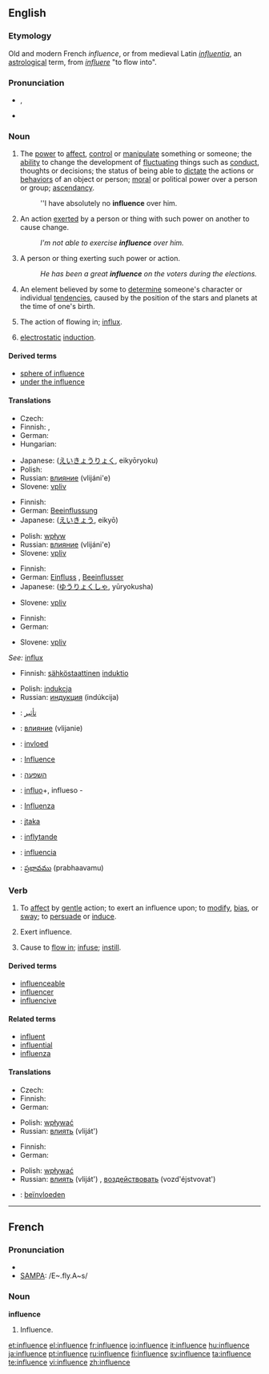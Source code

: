 ==English==
{{wikipedia}}
{{rank|lips|donations|George|666|influence|March|whatever|reach}}

===Etymology===
Old and modern French ''influence'', or from medieval Latin ''[[influentia]]'', an [[astrological]] term, from ''[[influere]]'' "to flow into".

===Pronunciation===
* {{IPA|/ˈɪn.flu.əns/}}, {{SAMPA|/"In.flU.@ns/}}
*{{audio|en-us-influence.ogg|Audio (US)}}

===Noun===
{{en-noun|s|-}}

# The [[power]] to [[affect]], [[control]] or [[manipulate]] something or someone; the [[ability]] to change the development of [[fluctuate|fluctuating]] things such as [[conduct]], thoughts or decisions; the status of being able to [[dictate]] the actions or [[behavior]]s of an object or person; [[moral]] or political power over a person or group; [[ascendancy]].
#:''I have absolutely no '''influence''' over him.
# An action [[exert]]ed by a person or thing with such power on another to cause change.
#:''I'm not able to exercise '''influence''' over him.''
# A person or thing exerting such power or action.
#:''He has been a great '''influence''' on the voters during the elections.''
# {{astrology}} An element believed by some to [[determine]] someone's character or individual [[tendency|tendencies]], caused by the position of the stars and planets at the time of one's birth.
# {{obsolete}} The action of flowing in; [[influx]].
# {{electricity}} [[electrostatic]] [[induction]].

====Derived terms====
* [[sphere of influence]]
* [[under the influence]]

====Translations====
{{trans-top|power to affect, control or manipulate}}
* Czech: {{t-|cs|vliv|m}}
* Finnish: {{t+|fi|vaikutus}}, {{t-|fi|vaikutusvalta}}
* German: {{t+|de|Einfluss|m}}
* Hungarian: {{t|hu|befolyás}}
{{trans-mid}}
* Japanese: {{JAchar|[[影響力]]}} ([[えいきょうりょく]], eikyōryoku)
* Polish: {{t+|pl|wpływ|m}}
* Russian: [[влияние]] (vlijáni'e) {{n}}
* Slovene: [[vpliv]] {{m}}
{{trans-bottom}}

{{trans-top|action exerted by a person or thing with power to cause change}}
* Finnish: {{t+|fi|vaikutus}}
* German: [[Beeinflussung]] {{f}}
* Japanese: {{JAchar|[[影響]]}} ([[えいきょう]], eikyō)
{{trans-mid}}
* Polish: [[wpływ]] {{m}}
* Russian: [[влияние]] (vlijáni'e) {{n}}
* Slovene: [[vpliv]] {{m}}
{{trans-bottom}}

{{trans-top|person or thing exerting such power or action}}
* Finnish: {{t-|fi|vaikuttaja}}
* German: [[Einfluss]] {{m}}, [[Beeinflusser]] {{m}}
* Japanese: {{JAchar|[[有力者]]}} ([[ゆうりょくしゃ]], yūryokusha)
{{trans-mid}}
* Slovene: [[vpliv]] {{m}}
{{trans-bottom}}

{{trans-top|(''astrology'') element determining someone's character or individual tendencies}}
* Finnish: {{t+|fi|vaikutus}}
* German: {{t+|de|Einfluss|m}}
{{trans-mid}}
* Slovene: [[vpliv]] {{m}}
{{trans-bottom}}

{{trans-top|action of flowing in; influx}}
''See: '' [[influx]]
{{trans-bottom}}

{{trans-top|electrostatic induction}}
* Finnish: [[sähköstaattinen]] [[induktio]]
{{trans-mid}}
* Polish: [[indukcja]] {{f}}
* Russian: [[индукция]] (indúkcija) {{f}}
{{trans-bottom}}

{{checktrans-top}}
*{{ttbc|Arabic}}: [[تأثير]]
*{{ttbc|Bulgarian}}: [[влияние]] (vlijanie) {{n}}
*{{ttbc|Dutch}}: [[invloed]]
*{{ttbc|French}}: [[Influence]]
*{{ttbc|Hebrew}}: [[השפעה]] {{f}}
*{{ttbc|Ido}}: [[influo]]+, influeso -
*{{ttbc|Italian}}: [[Influenza]]
*{{ttbc|Lithuanian}}: [[įtaka]] {{f}}
*{{ttbc|Swedish}}: [[inflytande]] {{n}}
*{{ttbc|Spanish}}: [[influencia]] {{f}}
*{{ttbc|Telugu}}: [[ప్రభావము]] (prabhaavamu)
{{checktrans-bottom}}

===Verb===
{{en-verb|influenc|es}}

# {{transitive}} To [[affect]] by [[gentle]] action; to exert an influence upon; to [[modify]], [[bias]], or [[sway]]; to [[persuade]] or [[induce]].
# {{intransitive}} Exert influence.
# {{context|transitive|obsolete}} Cause to [[flow in]]; [[infuse]]; [[instill]].

====Derived terms====
*[[influenceable]]
*[[influencer]]
*[[influencive]]

====Related terms====
*[[influent]]
*[[influential]]
*[[influenza]]

====Translations====
{{trans-top|to exert an influence upon}}
* Czech: {{t-|cs|ovlivnit}}
* Finnish: {{t+|fi|vaikuttaa}}
* German: {{t-|de|beeinflussen}}
{{trans-mid}}
* Polish: [[wpływać]]
* Russian: [[влиять]] (vliját') {{impf}}
{{trans-bottom}}

{{trans-top|(''intr.'') to exert influence}}
* Finnish: {{t+|fi|vaikuttaa}}
* German: {{t-|de|beeinflussen}}
{{trans-mid}}
* Polish: [[wpływać]]
* Russian: [[влиять]] (vliját') {{impf}}, [[воздействовать]] (vozd'éjstvovat') {{impf}}
{{trans-bottom}}

{{checktrans-top}}
*{{ttbc|Dutch}}: [[beïnvloeden]]
{{checktrans-bottom}}
----

==French==

===Pronunciation===
*{{IPA|lang=fr|/ɛ̃.fly.ɑ̃s/}}
*[[w:SAMPA|SAMPA]]: /E~.fly.A~s/

===Noun===
'''influence'''

# Influence.

[[et:influence]]
[[el:influence]]
[[fr:influence]]
[[io:influence]]
[[it:influence]]
[[hu:influence]]
[[ja:influence]]
[[pt:influence]]
[[ru:influence]]
[[fi:influence]]
[[sv:influence]]
[[ta:influence]]
[[te:influence]]
[[vi:influence]]
[[zh:influence]]